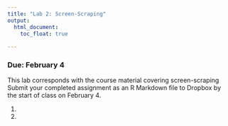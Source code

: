```yaml
---
title: "Lab 2: Screen-Scraping"
output: 
  html_document:
    toc_float: true
  
---
```


### Due: February 4

This lab corresponds with the course material covering screen-scraping Submit your completed assignment as an R Markdown file to Dropbox by the start of class on February 4.

1.

2. 